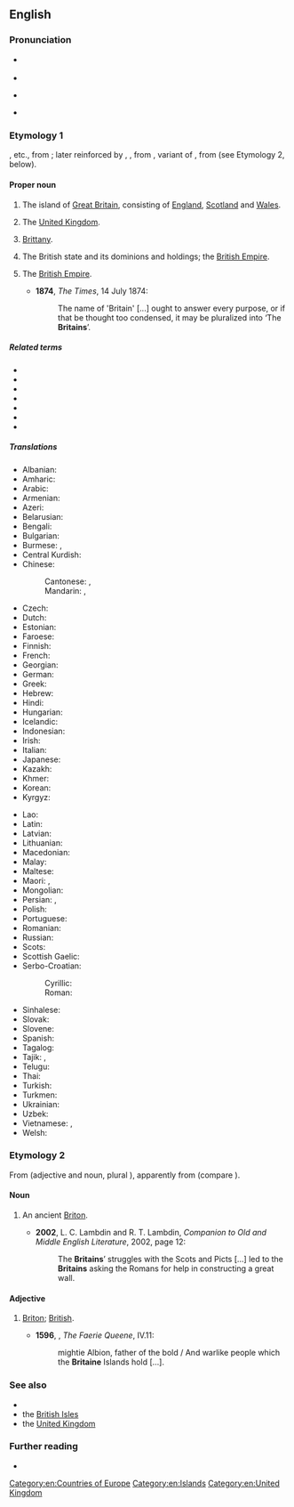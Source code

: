 ==English==

===Pronunciation===
* {{a|UK}} {{IPA|/ˈbɹɪ.tən/|/ˈbɹɪ.tn̩/|lang=en}}
* {{audio|en-uk-Britain.ogg|Audio (UK)|lang=en}}
* {{a|US}} {{IPA|/ˈbɹɪ.tn̩/|[ˈbɹɪ.dn̩]|[ˈbɹɪ.ʔn̩]|lang=en}}
* {{rhymes|ɪtən|lang=en}}

===Etymology 1===
{{etyl|ang|en}} {{m|ang|Breoton}}, {{m|ang|Bryten}} etc., from {{etyl|la|en}} {{m|la|Britannia}}; later reinforced by {{etyl|xno|en}} {{m|fro|Britaine}}, {{etyl|fro|en}} {{m|fro|Bretaigne}}, from {{etyl|la|en}} {{m|la|Brittannia}}, variant of {{m|la|Britannia}}, from {{m|la|Britannī}} (see Etymology 2, below).

====Proper noun====
{{en-proper noun|s}}

# {{senseid|en|Q23666}}The island of [[Great Britain]], consisting of [[England]], [[Scotland]] and [[Wales]]. {{defdate|from 10th c.}}
# {{senseid|en|Q145}}{{lb|en|loosely}} The [[United Kingdom]].
# {{lb|en|now|historical}} [[Brittany]]. {{defdate|from 13th c.}}
# {{lb|en|now|historical}} The British state and its dominions and holdings; the [[British Empire]]. {{defdate|from 17th c.}}
# {{lb|en|in the plural}} The [[British Empire]]. {{defdate|from 19th c.}}
#* '''1874''', ''The Times'', 14 July 1874:
#*: The name of 'Britain' [...] ought to answer every purpose, or if that be thought too condensed, it may be pluralized into ‘The '''Britains'''’.

=====Related terms=====
* {{l|en|Breton}}
* {{l|en|British}}
* {{l|en|Briton}}
* {{l|en|Brittania}}
* {{l|en|Brittany}}
* {{l|en|Beretania}}
* {{l|en|Broken Britain}}

=====Translations=====
{{trans-top-also|id=Q23666|island|Great Britain|British Isles}}
* Albanian: {{t|sq|Britania|f}}
* Amharic: {{t|am|ብሪታንያ}}
* Arabic: {{t+|ar|بِرِيطانِيَا|f}}
* Armenian: {{t|hy|Բրիտանիա}}
* Azeri: {{t|az|Britaniya}}
* Belarusian: {{t|be|Брыта́нія|f|sc=Cyrl}}
* Bengali: {{t|bn|ব্রিটেন}}
* Bulgarian: {{t|bg|Брита́ния|f}}
* Burmese: {{t+|my|ဘိလပ်}}, {{t|my|ဗြိတိန်}}
* Central Kurdish: {{t-check|ckb|به‌ریتانیا}}
* Chinese:
*: Cantonese: {{t|yue|不列顛|sc=Hani}}, {{t|yue|不列颠|tr=bat1 lit6 din1|sc=Hani}}
*: Mandarin: {{t|cmn|不列顛|sc=Hani}}, {{t|cmn|不列颠|tr=Bùlièdiān|sc=Hani}}
* Czech: {{t+|cs|Británie|f}}
* Dutch: {{t|nl|Britannië|n}}
* Estonian: {{t+|et|Britannia}}
* Faroese: {{t|fo|Bretland|n}}
* Finnish: {{t+|fi|Britannia}}
* French: {{t+|fr|Grande-Bretagne|f}} {{qualifier|only full name is used for the island}}
* Georgian: {{t|ka|ბრიტანეთი|sc=Geor}}
* German: {{t+|de|Britannien|n}}
* Greek: {{t+|el|Βρετανία|f}}
* Hebrew: {{t|he|בְּרִיטַנְיָה|f|tr=británya|sc=Hebr}}
* Hindi: {{t+|hi|ब्रिटेन}}
* Hungarian: {{t+|hu|Britannia}}
* Icelandic: {{t+|is|Bretland|n}}
* Indonesian: {{t|id|Britania}}
* Irish: {{t|ga|[[Breatain|an Bhreatain]]|f}}
* Italian: {{t+|it|Gran Bretagna|f}} {{qualifier|only full name is used for the island}}
* Japanese: {{t|ja|ブリテン|tr=Buriten}}
* Kazakh: {{t|kk|Британия|sc=Cyrl}}
* Khmer: {{t|km|ប៊្រីតថេន|tr=britʰeen}}
* Korean: {{t|ko|^브리튼|sc=Kore}}
* Kyrgyz: {{t|ky|Британия|sc=Cyrl}}
{{trans-mid}}
* Lao: {{t|lo|ບໍ​ລິ​ເຕນ}}
* Latin: {{t+|la|Britannia|f}}
* Latvian: {{t|lv|Britānija|f}}
* Lithuanian: {{t|lt|Britanija|f}}
* Macedonian: {{t|mk|Брита́нија|f}}
* Malay: {{t|ms|Britania}}
* Maltese: {{t|mt|Brittanja|f}}
* Maori: {{t|mi|Peretānia}}, {{t|mi|Piritini}}
* Mongolian: {{t|mn|Британи|sc=Cyrl}}
* Persian: {{t+|fa|بریتانیا|tr=beritâniyâ|sc=fa-Arab}}, {{t|fa|برطانیه|tr=beretâniye|sc=fa-Arab}} {{qualifier|obsolete}}
* Polish: {{t+|pl|Brytania|f}}
* Portuguese: {{t+|pt|Grã-Bretanha|f}}
* Romanian: {{t|ro|Britanie|f}}
* Russian: {{t+|ru|Брита́ния|f}}
* Scots: {{t|sco|Breetain}}
* Scottish Gaelic: {{t|gd|Breatainn|f}}
* Serbo-Croatian:
*: Cyrillic: {{t|sh|Британија|f}}
*: Roman: {{t+|sh|Britanija|f}}
* Sinhalese: {{t|si|බ්‍රිතාන්‍ය|sc=Sinh}}
* Slovak: {{t|sk|Británia|f}}
* Slovene: {{t|sl|Británija|f}}
* Spanish: {{t+|es|Gran Bretaña|f}} {{qualifier|only full name is used for the island}}
* Tagalog: {{t|tl|Bretanya}}
* Tajik: {{t+|tg|Британия|sc=Cyrl}}, {{t|tg|Бритониё}}
* Telugu: {{t|te|బ్రిటన్}}
* Thai: {{t|th|บริเตน|sc=Thai}}
* Turkish: {{t+|tr|Britanya}}
* Turkmen: {{t|tk|Britaniýa}}
* Ukrainian: {{t|uk|Брита́нія|f|sc=Cyrl}}
* Uzbek: {{t|uz|Britaniya}}
* Vietnamese: {{t+|vi|đảo Anh}}, {{t|vi|Anh}}
* Welsh: {{t+|cy|Prydain}}
{{trans-bottom}}

{{trans-see|id=Q145|United Kingdom}}

{{trans-see|Brittany}}

===Etymology 2===
From {{etyl|la|en}} {{m|la|Britannus}} (adjective and noun, plural {{m|la|Britannī}}), apparently from {{w|Brythonic languages|Brythonic}} (compare {{cog|owl|Priten}}).

====Noun====
{{en-noun}}

# {{lb|en|now|rare|historical}} An ancient [[Briton]]. {{defdate|from 15th c.}}
#* '''2002''', L. C. Lambdin and R. T. Lambdin, ''Companion to Old and Middle English Literature'', 2002, page 12:
#*: The '''Britains'''’ struggles with the Scots and Picts [...] led to the '''Britains''' asking the Romans for help in constructing a great wall.

====Adjective====
{{en-adj}}

# {{lb|en|obsolete}} [[Briton]]; [[British]]. {{defdate|16th-18th c.}}
#* '''1596''', {{w|Edmund Spenser}}, ''The Faerie Queene'', IV.11:
#*: mightie Albion, father of the bold / And warlike people which the '''Britaine''' Islands hold […].

===See also===
* {{l|en|Great Britain}}
* the [[British Isles]]
* the [[United Kingdom]]

===Further reading===
* {{pedialite|Britain (placename)}}

[[Category:en:Countries of Europe]]
[[Category:en:Islands]]
[[Category:en:United Kingdom]]